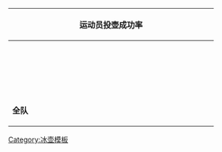 {| class="wikitable" 
!colspan=4 width=400|运动员投壶成功率
|-
!colspan=2 width=200 style="white-space:nowrap;"| {{{team1|}}}
!colspan=2 width=200 style="white-space:nowrap;"| {{{team2|}}}
|-
| {{{1|}}} || {{{2|}}}
| {{{9|}}} || {{{10|}}}
|-
| {{{3|}}} || {{{4|}}}
| {{{11|}}} || {{{12|}}}
|-
| {{{5|}}} || {{{6|}}}
| {{{13|}}} || {{{14|}}}
|-
| {{{7|}}} || {{{8|}}}
| {{{15|}}} || {{{16|}}}
|- 
| '''全队''' || {{{teampct1|}}}
| '''全队''' || {{{teampct2|}}}
|}<noinclude>
{{Documentation}}
<!-- PLEASE ADD THIS TEMPLATE'S CATEGORIES AND INTERWIKIS TO THE /doc SUBPAGE, THANKS -->
[[Category:冰壶模板]]
</noinclude>